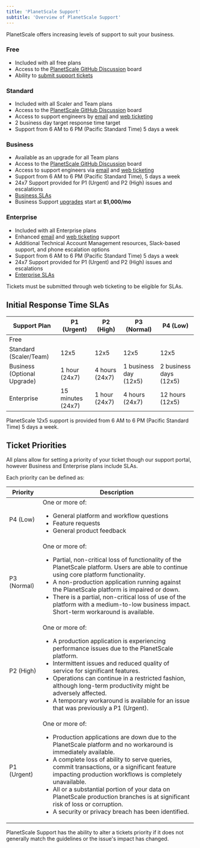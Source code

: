 ```yaml
---
title: 'PlanetScale Support'
subtitle: 'Overview of PlanetScale Support'
---
```


PlanetScale offers increasing levels of support to suit your business.

### Free

- Included with all free plans
- Access to the [PlanetScale GitHub Discussion](https://github.com/planetscale/discussion/discussions) board
- Ability to [submit support tickets](https://support.planetscale.com/)

### Standard

- Included with all Scaler and Team plans
- Access to the [PlanetScale GitHub Discussion](https://github.com/planetscale/discussion/discussions) board
- Access to support engineers by [email](mailto:support@planetscale.com) and [web ticketing](https://support.planetscale.com/)
- 2 business day target response time target
- Support from 6 AM to 6 PM (Pacific Standard Time) 5 days a week

### Business

- Available as an upgrade for all Team plans
- Access to the [PlanetScale GitHub Discussion](https://github.com/planetscale/discussion/discussions) board
- Access to support engineers via [email](mailto:support@planetscale.com) and [web ticketing](https://support.planetscale.com/)
- Support from 6 AM to 6 PM (Pacific Standard Time), 5 days a week
- 24x7 Support provided for P1 (Urgent) and P2 (High) issues and escalations
- [Business SLAs](#initial-response-time-slas)
- Business Support [upgrades](https://planetscale.com/contact) start at **$1,000/mo**

### Enterprise

- Included with all Enterprise plans
- Enhanced [email](mailto:support@planetscale.com) and [web ticketing](https://support.planetscale.com/) support
- Additional Technical Account Management resources, Slack-based support, and phone escalation options
- Support from 6 AM to 6 PM (Pacific Standard Time) 5 days a week
- 24x7 Support provided for P1 (Urgent) and P2 (High) issues and escalations
- [Enterprise SLAs](#initial-response-time-slas)

<InfoBlock type="note">
  Tickets must be submitted through web ticketing to be eligible for SLAs.
</InfoBlock>

## Initial Response Time SLAs

| Support Plan                | P1 (Urgent)       | P2 (High)      | P3 (Normal)           | P4 (Low)               |
|-----------------------------|-------------------|----------------|-----------------------|------------------------|
| Free            |          |       |              |               |
| Standard (Scaler/Team)      | 12x5              | 12x5           | 12x5                  | 12x5                   |
| Business (Optional Upgrade) | 1 hour (24x7)     | 4 hours (24x7) | 1 business day (12x5) | 2 business days (12x5) |
| Enterprise        | 15 minutes (24x7) | 1 hour (24x7)  | 4 hours (24x7)        | 12 hours (12x5)        |

<InfoBlock type="note">
  PlanetScale 12x5 support is provided from 6 AM to 6 PM (Pacific Standard Time) 5 days a week.
</InfoBlock>

## Ticket Priorities

All plans allow for setting a priority of your ticket though our support portal, however Business and Enterprise plans include SLAs.

Each priority can be defined as:

| Priority      | Description |
|---------------|-------------|
| P4 (Low)      | One or more of: <ul><li>General platform and workflow questions</li><li>Feature requests</li><li>General product feedback</li></ul> |
| P3 (Normal)   | One or more of: <ul><li>Partial, non-critical loss of functionality of the PlanetScale platform. Users are able to continue using core platform functionality.</li><li>A non-production application running against the PlanetScale platform is impaired or down.</li><li>There is a partial, non-critical loss of use of the platform with a medium-to-low business impact. Short-term workaround is available.</li></ul> |
| P2 (High)     | One or more of: <ul><li>A production application is experiencing performance issues due to the PlanetScale platform.</li><li>Intermittent issues and reduced quality of service for significant features.</li><li>Operations can continue in a restricted fashion, although long-term productivity might be adversely affected.</li><li>A temporary workaround is available for an issue that was previously a P1 (Urgent).</li></ul> |
| P1 (Urgent)   | One or more of: <ul><li>Production applications are down due to the PlanetScale platform and no workaround is immediately available.</li><li>A complete loss of ability to serve queries, commit transactions, or a significant feature impacting production workflows is completely unavailable.</li><li>All or a substantial portion of your data on PlanetScale production branches is at significant risk of loss or corruption.</li><li>A security or privacy breach has been identified.</li></ul> |

<InfoBlock type="note">
  PlanetScale Support has the ability to alter a tickets priority if it does not generally match the guidelines or the issue's impact has changed.
</InfoBlock>
